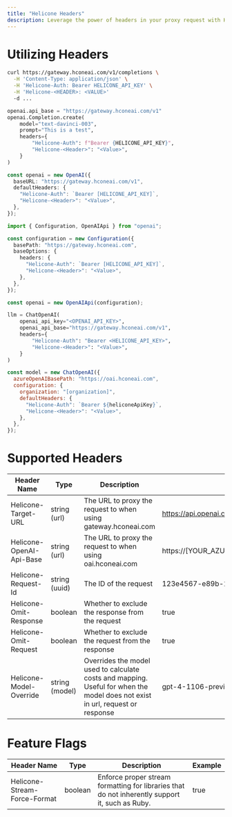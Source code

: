 ```yaml
---
title: "Helicone Headers"
description: Leverage the power of headers in your proxy request with Helicone to unlock advanced features and capabilities.
---
```


# Utilizing Headers

<CodeGroup>

```bash Curl
curl https://gateway.hconeai.com/v1/completions \
  -H 'Content-Type: application/json' \
  -H 'Helicone-Auth: Bearer HELICONE_API_KEY' \
  -H 'Helicone-<HEADER>: <VALUE>'
  -d ...
```

```python Python
openai.api_base = "https://gateway.hconeai.com/v1"
openai.Completion.create(
    model="text-davinci-003",
    prompt="This is a test",
    headers={
        "Helicone-Auth": f"Bearer {HELICONE_API_KEY}",
        "Helicone-<Header>": "<Value>",
    }
)
```

```typescript Node.js v4+
const openai = new OpenAI({
  baseURL: "https://gateway.hconeai.com/v1",
  defaultHeaders: {
    "Helicone-Auth": `Bearer [HELICONE_API_KEY]`,
    "Helicone-<Header>": "<Value>",
  },
});
```

```typescript Node.js <v4
import { Configuration, OpenAIApi } from "openai";

const configuration = new Configuration({
  basePath: "https://gateway.hconeai.com",
  baseOptions: {
    headers: {
      "Helicone-Auth": `Bearer [HELICONE_API_KEY]`,
      "Helicone-<Header>": "<Value>",
    },
  },
});

const openai = new OpenAIApi(configuration);
```

```python Langchain (Python)
llm = ChatOpenAI(
    openai_api_key="<OPENAI_API_KEY>",
    openai_api_base="https://gateway.hconeai.com/v1",
    headers={
        "Helicone-Auth": "Bearer <HELICONE_API_KEY>",
        "Helicone-<Header>": "<Value>",
    }
)
```

```javascript LangChain JS
const model = new ChatOpenAI({
  azureOpenAIBasePath: "https://oai.hconeai.com",
  configuration: {
    organization: "[organization]",
    defaultHeaders: {
      "Helicone-Auth": `Bearer ${heliconeApiKey}`,
      "Helicone-<Header>": "<Value>",
    },
  },
});
```

</CodeGroup>

# Supported Headers

| Header Name              | Type           | Description                                                                                                                   | Example                                               |
| ------------------------ | -------------- | ----------------------------------------------------------------------------------------------------------------------------- | ----------------------------------------------------- |
| Helicone-Target-URL      | string (url)   | The URL to proxy the request to when using gateway.hconeai.com                                                                | https://api.openai.com/v1/engines/davinci/completions |
| Helicone-OpenAI-Api-Base | string (url)   | The URL to proxy the request to when using oai.hconeai.com                                                                    | https://[YOUR_AZURE_DOMAIN].openai.azure.com          |
| Helicone-Request-Id      | string (uuid)  | The ID of the request                                                                                                         | 123e4567-e89b-12d3-a456-426614174000                  |
| Helicone-Omit-Response   | boolean        | Whether to exclude the response from the request                                                                              | true                                                  |
| Helicone-Omit-Request    | boolean        | Whether to exclude the request from the response                                                                              | true                                                  |
| Helicone-Model-Override  | string (model) | Overrides the model used to calculate costs and mapping. Useful for when the model does not exist in url, request or response | gpt-4-1106-preview                                    |

# Feature Flags

| Header Name                  | Type    | Description                                                                                     | Example |
| ---------------------------- | ------- | ----------------------------------------------------------------------------------------------- | ------- |
| Helicone-Stream-Force-Format | boolean | Enforce proper stream formatting for libraries that do not inherently support it, such as Ruby. | true    |
